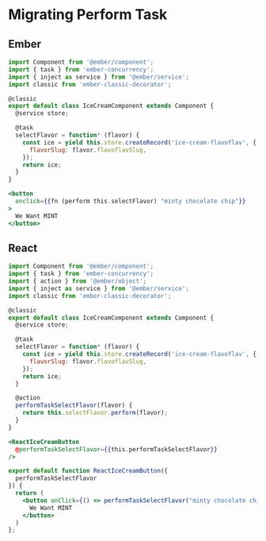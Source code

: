 # Migrating Perform Task


## Ember

```js
import Component from '@ember/component';
import { task } from 'ember-concurrency';
import { inject as service } from '@ember/service';
import classic from 'ember-classic-decorator';

@classic
export default class IceCreamComponent extends Component {
  @service store;

  @task
  selectFlavor = function* (flavor) {
    const ice = yield this.store.createRecord('ice-cream-flavoflav', {
      flavorSlug: flavor.flavoflavSlug,
    });
    return ice;
  }
}
```

```hbs
<button
  onclick={{fn (perform this.selectFlavor) "minty chocolate chip"}}
>
  We Want MINT
</button>
```

## React

```js
import Component from '@ember/component';
import { task } from 'ember-concurrency';
import { action } from '@ember/object';
import { inject as service } from '@ember/service';
import classic from 'ember-classic-decorator';

@classic
export default class IceCreamComponent extends Component {
  @service store;

  @task
  selectFlavor = function* (flavor) {
    const ice = yield this.store.createRecord('ice-cream-flavoflav', {
      flavorSlug: flavor.flavoflavSlug,
    });
    return ice;
  }

  @action
  performTaskSelectFlavor(flavor) {
    return this.selectFlavor.perform(flavor);
  }
}
```

```hbs
<ReactIceCreamButton 
  @performTaskSelectFlavor={{this.performTaskSelectFlavor}}
/>
```

```jsx
export default function ReactIceCreamButton({
  performTaskSelectFlavor
}) {
  return (
    <button onClick={() => performTaskSelectFlavor("minty chocolate chip")}>
      We Want MINT
    </button>
  )
};
```
  